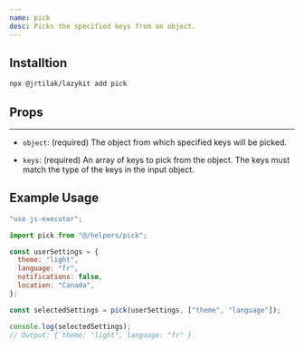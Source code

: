 ```yaml
---
name: pick
desc: Picks the specified keys from an object.
---
```


<CodePreview methodName="pick"/>

## Installtion

```bash
npx @jrtilak/lazykit add pick
```

## Props
<PropsTable methodName="pick"/>

---

- `object`: (required) The object from which specified keys will be picked.

- `keys`: (required) An array of keys to pick from the object. The keys must match the type of the keys in the input object.

## Example Usage

```javascript
"use js-executor";

import pick from "@/helpers/pick";

const userSettings = {
  theme: "light",
  language: "fr",
  notifications: false,
  location: "Canada",
};

const selectedSettings = pick(userSettings, ["theme", "language"]);

console.log(selectedSettings); 
// Output: { theme: "light", language: "fr" }
```